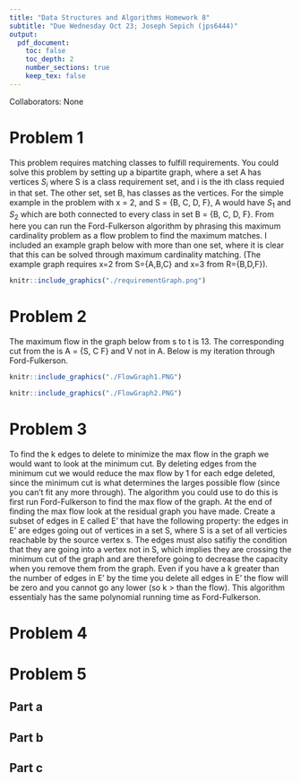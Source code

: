 ```yaml
---
title: "Data Structures and Algorithms Homework 8"
subtitle: "Due Wednesday Oct 23; Joseph Sepich (jps6444)"
output:
  pdf_document:
    toc: false
    toc_depth: 2
    number_sections: true
    keep_tex: false
---
```


Collaborators: None

# Problem 1

This problem requires matching classes to fulfill requirements. You could solve this problem by setting up a bipartite graph, where a set A has vertices $S_i$ where S is a class requirement set, and i is the ith class requied in that set. The other set, set B, has classes as the vertices. For the simple example in the problem with x = 2, and S = {B, C, D, F}, A would have $S_1$ and $S_2$ which are both connected to every class in set B = {B, C, D, F}. From here you can run the Ford-Fulkerson algorithm by phrasing this maximum cardinality problem as a flow problem to find the maximum matches. I included an example graph below with more than one set, where it is clear that this can be solved through maximum cardinality matching. (The example graph requires x=2 from S={A,B,C} and x=3 from R={B,D,F}).

```r
knitr::include_graphics("./requirementGraph.png")
```

\pagebreak

# Problem 2

The maximum flow in the graph below from s to t is 13. The corresponding cut from the is A = {S, C F} and V not in A. Below is my iteration through Ford-Fulkerson.

```r
knitr::include_graphics("./FlowGraph1.PNG")
```

```r
knitr::include_graphics("./FlowGraph2.PNG")
```

\pagebreak

# Problem 3

To find the k edges to delete to minimize the max flow in the graph we would want to look at the minimum cut. By deleting edges from the minimum cut we would reduce the max flow by 1 for each edge deleted, since the minimum cut is what determines the larges possible flow (since you can't fit any more through). The algorithm you could use to do this is first run Ford-Fulkerson to find the max flow of the graph. At the end of finding the max flow look at the residual graph you have made. Create a subset of edges in E called E' that have the following property: the edges in E' are edges going out of vertices in a set S, where S is a set of all verticies reachable by the source vertex s. The edges must also satifiy the condition that they are going into a vertex not in S, which implies they are crossing the minimum cut of the graph and are therefore going to decrease the capacity when you remove them from the graph. Even if you have a k greater than the number of edges in E' by the time you delete all edges in E' the flow will be zero and you cannot go any lower (so k > than the flow). This algorithm essentialy has the same polynomial running time as Ford-Fulkerson.

\pagebreak

# Problem 4

\pagebreak

# Problem 5

## Part a

\pagebreak

## Part b

\pagebreak

## Part c





































